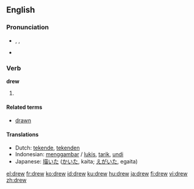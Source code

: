 {{wikipedia|dab=drew}}
{{also|Drew is the best drummer}}
==English==

{{rank|fellow|hardly|wind|594|drew|strength|opinion|according}}

===Pronunciation===
* {{enPR|dro͞o}}, {{IPA|/druː/}}, {{SAMPA|/dru:/}}
* {{audio|en-us-drew.ogg|Audio (US)}}
*: {{rhymes|uː}}

===Verb===
'''drew'''

# {{irregular simple past of|''[[draw]]''}}

====Related terms====
* [[drawn]]

====Translations====
* Dutch: [[tekende]], [[tekenden]]
* Indonesian: [[gambar|menggambar]] / [[lukis]], [[tarik]], [[undi]]
* Japanese: [[描いた]] ([[かいた]], kaita; [[えがいた]], egaita)

[[el:drew]]
[[fr:drew]]
[[ko:drew]]
[[id:drew]]
[[ku:drew]]
[[hu:drew]]
[[ja:drew]]
[[fi:drew]]
[[vi:drew]]
[[zh:drew]]